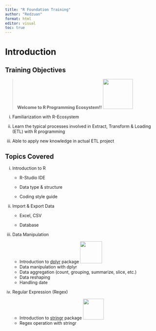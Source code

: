 ```yaml
---
title: "R Foundation Training"
author: "Redzuan"
format: html
editor: visual
toc: true
---
```


# Introduction

## Training Objectives

> **Welcome to R Programming Ecosystem!!** ![](images/R_logo.svg.png){width="98"}

i.  Familiarization with R-Ecosystem

ii. Learn the typical processes involved in Extract, Transform & Loading (ETL) with R programming

iii. Able to apply new knowledge in actual ETL project

## Topics Covered

i.  Introduction to R

    -   R-Studio IDE

    -   Data type & structure

    -   Coding style guide

ii. Import & Export Data

    -   Excel, CSV

    -   Database

iii. Data Manipulation

     -   Introduction to [dplyr](https://dplyr.tidyverse.org/) package ![](images/dplyr_logo.png){width="72"}
     -   Data manipulation with dplyr
     -   Data aggregation (count, grouping, summarize, slice, etc.)
     -   Data reshaping
     -   Handling date

iv. Regular Expression (Regex)

    -   Introduction to [stringr](https://stringr.tidyverse.org/articles/regular-expressions.html) package ![](images/stringr_logo.png){width="68"}
    -   Regex operation with stringr
